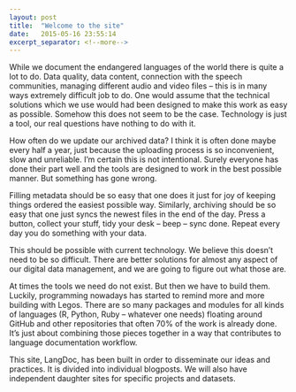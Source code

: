 ```yaml
---
layout: post
title:  "Welcome to the site"
date:   2015-05-16 23:55:14
excerpt_separator: <!--more-->
---
```


While we document the endangered languages of the world there is quite a lot to do. Data quality, data content, connection with the speech communities, managing different audio and video files – this is in many ways extremely difficult job to do. One would assume that the technical solutions which we use would had been designed to make this work as easy as possible. Somehow this does not seem to be the case. Technology is just a tool, our real questions have nothing to do with it.

<!--more-->

How often do we update our archived data? I think it is often done maybe every half a year, just because the uploading process is so inconvenient, slow and unreliable. I'm certain this is not intentional. Surely everyone has done their part well and the tools are designed to work in the best possible manner. But something has gone wrong. 

Filling metadata should be so easy that one does it just for joy of keeping things ordered the easiest possible way. Similarly, archiving should be so easy that one just syncs the newest files in the end of the day. Press a button, collect your stuff, tidy your desk – beep – sync done. Repeat every day you do something with your data. 

This should be possible with current technology. We believe this doesn't need to be so difficult. There are better solutions for almost any aspect of our digital data management, and we are going to figure out what those are. 

At times the tools we need do not exist. But then we have to build them. Luckily, programming nowadays has started to remind more and more building with Legos. There are so many packages and modules for all kinds of languages (R, Python, Ruby – whatever one needs) floating around GitHub and other repositories that often 70% of the work is already done. It's just about combining those pieces together in a way that contributes to language documentation workflow.

This site, LangDoc, has been built in order to disseminate our ideas and practices. It is divided into individual blogposts. We will also have independent daughter sites for specific projects and datasets.
